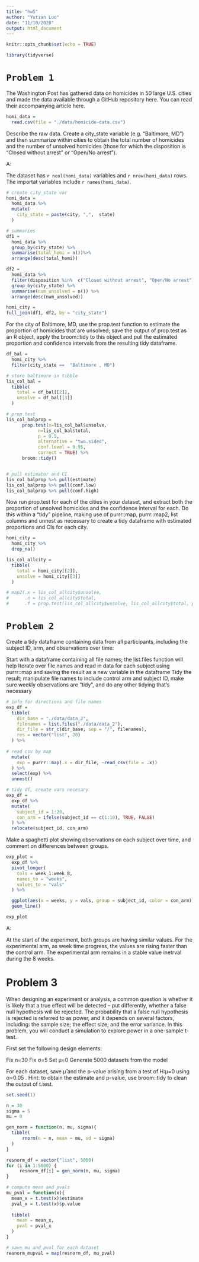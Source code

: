 ```yaml
---
title: "hw5"
author: "Yutian Luo"
date: "11/10/2020"
output: html_document
---
```


```r
knitr::opts_chunk$set(echo = TRUE)

library(tidyverse)
```

# `Problem 1`

The Washington Post has gathered data on homicides in 50 large U.S. cities and made the data available through a GitHub repository here. You can read their accompanying article here.

```r

homi_data = 
  read.csv(file = "./data/homicide-data.csv")

```


Describe the raw data. Create a city_state variable (e.g. “Baltimore, MD”) and then summarize within cities to obtain the total number of homicides and the number of unsolved homicides (those for which the disposition is “Closed without arrest” or “Open/No arrest”).

A:

The dataset has `r ncol(homi_data)` variables and `r nrow(homi_data)` rows. The importat variables include `r names(homi_data)`. 


```r

# create city_state var
homi_data = 
  homi_data %>% 
  mutate(
    city_state = paste(city, ",",  state)
  ) 

# summaries
df1 = 
  homi_data %>% 
  group_by(city_state) %>% 
  summarise(total_homi = n())%>%
  arrange(desc(total_homi))

df2 = 
  homi_data %>% 
  filter(disposition %in%  c("Closed without arrest", "Open/No arrest")) %>% 
  group_by(city_state) %>% 
  summarise(num_unsolved = n()) %>% 
  arrange(desc(num_unsolved))

homi_city = 
full_join(df1, df2, by = "city_state")

```


For the city of Baltimore, MD, use the prop.test function to estimate the proportion of homicides that are unsolved; save the output of prop.test as an R object, apply the broom::tidy to this object and pull the estimated proportion and confidence intervals from the resulting tidy dataframe.

```r

df_bal =
  homi_city %>% 
  filter(city_state ==  "Baltimore , MD") 

# store baltimore in tibble
lis_col_bal = 
  tibble(
    total = df_bal[[2]],
    unsolve = df_bal[[3]]
  )

# prop test
lis_col_balprop = 
      prop.test(x=lis_col_bal$unsolve, 
            n=lis_col_bal$total, 
            p = 0.5, 
            alternative = "two.sided", 
            conf.level = 0.95, 
            correct = TRUE) %>% 
      broom::tidy() 


# pull estimator and CI
lis_col_balprop %>% pull(estimate)
lis_col_balprop %>% pull(conf.low)
lis_col_balprop %>% pull(conf.high)

```


Now run prop.test for each of the cities in your dataset, and extract both the proportion of unsolved homicides and the confidence interval for each. Do this within a “tidy” pipeline, making use of purrr::map, purrr::map2, list columns and unnest as necessary to create a tidy dataframe with estimated proportions and CIs for each city.

```r

homi_city = 
  homi_city %>% 
  drop_na()

lis_col_allcity = 
  tibble(
    total = homi_city[[2]],
    unsolve = homi_city[[3]]
  )

# map2(.x = lis_col_allcity$unsolve, 
#      .n = lis_col_allcity$total, 
#      .f = prop.test(lis_col_allcity$unsolve, lis_col_allcity$total, p = 0.5, "two.sided", conf.level = 0.95))

```



# `Problem 2`

Create a tidy dataframe containing data from all participants, including the subject ID, arm, and observations over time:

Start with a dataframe containing all file names; the list.files function will help
Iterate over file names and read in data for each subject using purrr::map and saving the result as a new variable in the dataframe
Tidy the result; manipulate file names to include control arm and subject ID, make sure weekly observations are “tidy”, and do any other tidying that’s necessary

```r

# info for directions and file names
exp_df = 
  tibble(
    dir_base = "./data/data_2",
    filenames = list.files("./data/data_2"),
    dir_file = str_c(dir_base, sep = "/", filenames),
    res = vector("list", 20)
  ) %>% 
 
# read csv by map   
  mutate(
    exp = purrr::map(.x = dir_file, ~read_csv(file = .x))
  ) %>% 
  select(exp) %>% 
  unnest()

# tidy df, create vars necesary
exp_df = 
  exp_df %>% 
  mutate(
    subject_id = 1:20,
    con_arm = ifelse(subject_id == c(1:10), TRUE, FALSE)
  ) %>% 
  relocate(subject_id, con_arm)

```

Make a spaghetti plot showing observations on each subject over time, and comment on differences between groups.

```r

exp_plot = 
  exp_df %>% 
  pivot_longer(
    cols = week_1:week_8,
    names_to = "weeks",
    values_to = "vals"
  ) %>% 

  ggplot(aes(x = weeks, y = vals, group = subject_id, color = con_arm)) +
  geom_line()

exp_plot
```

A:

At the start of the experiment, both groups are having similar values. For the experimental arm, as week time progress, the values are rising faster than the control arm. The experimental arm remains in a stable value inetrval during the 8 weeks.


# Problem 3

When designing an experiment or analysis, a common question is whether it is likely that a true effect will be detected – put differently, whether a false null hypothesis will be rejected. The probability that a false null hypothesis is rejected is referred to as power, and it depends on several factors, including: the sample size; the effect size; and the error variance. In this problem, you will conduct a simulation to explore power in a one-sample t-test.

First set the following design elements:

Fix n=30
Fix σ=5
Set μ=0
Generate 5000 datasets from the model

For each dataset, save μ̂
 and the p-value arising from a test of H:μ=0
 using α=0.05
. Hint: to obtain the estimate and p-value, use broom::tidy to clean the output of t.test.

```r

set.seed(1)

n = 30
sigma = 5
mu = 0

gen_norm = function(n, mu, sigma){
  tibble(
      rnorm(n = n, mean = mu, sd = sigma)
  )
}

resnorm_df = vector("list", 5000) 
for (i in 1:5000) {
     resnorm_df[i] = gen_norm(n, mu, sigma)
}

# compute mean and pvals
mu_pval = function(x){
  mean_x = t.test(x)$estimate
  pval_x = t.test(x)$p.value
  
  tibble(
    mean = mean_x,
    pval = pval_x
  )
}

# save mu and pval for each dataset
resnorm_mupval = map(resnorm_df, mu_pval)

```
























